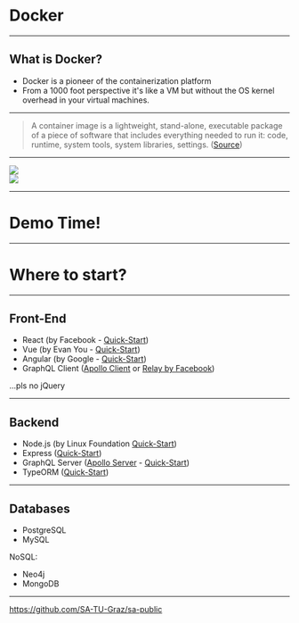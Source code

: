 

<Head>
  <title>Docker</title>
</Head>

# Docker

---

## What is Docker?

- Docker is a pioneer of the containerization platform
- From a 1000 foot perspective it's like a VM but without the OS kernel overhead in your virtual machines.

---

> A container image is a lightweight, stand-alone, executable package of a piece of software that includes everything needed to run it: code, runtime, system tools, system libraries, settings. ([Source](https://www.docker.com/what-container))

---

<div style={{ display: "flex", flexDirection: "row" }}>
  <div>
    <Img src="./docker-containerized-appliction-blue-border_2.png" />
  </div>
  <div>
    <Img src="./container-vm-whatcontainer_2.png" />
  </div>
</div>

---

# Demo Time!

---

# Where to start?

---

## Front-End

- React (by Facebook - [Quick-Start](https://github.com/facebook/create-react-app))
- Vue (by Evan You - [Quick-Start](https://cli.vuejs.org/guide/creating-a-project.html))
- Angular (by Google - [Quick-Start](https://cli.angular.io/))
- GraphQL Client ([Apollo Client](https://www.apollographql.com/client) or [Relay by Facebook](https://facebook.github.io/relay/))

...pls no jQuery

---

## Backend

- Node.js (by Linux Foundation [Quick-Start](https://nodejs.org/en/docs/guides/getting-started-guide/))
- Express ([Quick-Start](https://expressjs.com/en/starter/installing.html))
- GraphQL Server ([Apollo Server](https://www.apollographql.com/docs/apollo-server/) - [Quick-Start](https://graphql.org/learn/))
- TypeORM ([Quick-Start](http://typeorm.io/#/))

---

## Databases

- PostgreSQL
- MySQL

NoSQL:
- Neo4j
- MongoDB

---

<https://github.com/SA-TU-Graz/sa-public>
